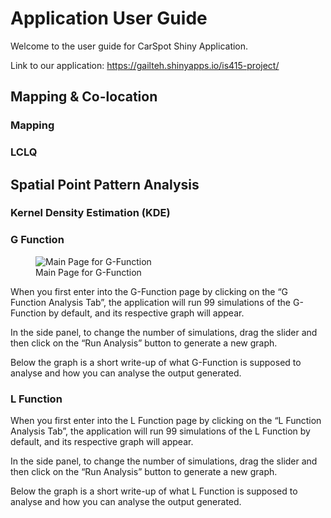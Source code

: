 # Application User Guide

Welcome to the user guide for CarSpot Shiny Application.

Link to our application: <https://gailteh.shinyapps.io/is415-project/>

## Mapping & Co-location

### Mapping

### LCLQ

## Spatial Point Pattern Analysis

### Kernel Density Estimation (KDE)

### G Function

![Main Page for G-Function](images/image-701144850.png)

When you first enter into the G-Function page by clicking on the "G Function Analysis Tab", the application will run 99 simulations of the G-Function by default, and its respective graph will appear.

In the side panel, to change the number of simulations, drag the slider and then click on the "Run Analysis" button to generate a new graph.

Below the graph is a short write-up of what G-Function is supposed to analyse and how you can analyse the output generated.

### L Function

When you first enter into the L Function page by clicking on the "L Function Analysis Tab", the application will run 99 simulations of the L Function by default, and its respective graph will appear.

In the side panel, to change the number of simulations, drag the slider and then click on the "Run Analysis" button to generate a new graph.

Below the graph is a short write-up of what L Function is supposed to analyse and how you can analyse the output generated.
